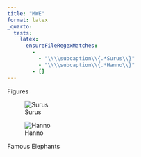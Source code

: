 ```yaml
---
title: "MWE"
format: latex
_quarto:
  tests:
    latex:
      ensureFileRegexMatches:
        - 
          - "\\\\subcaption\\{.*Surus\\}"
          - "\\\\subcaption\\{.*Hanno\\}"
        - []
---
```


Figures

::: {#fig-elephants layout-ncol="2"}

![Surus](elephant.jpg)

![Hanno](elephant.jpg)

Famous Elephants
:::
